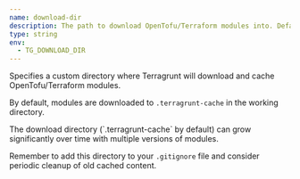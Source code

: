 ```yaml
---
name: download-dir
description: The path to download OpenTofu/Terraform modules into. Default is .terragrunt-cache in the working directory.
type: string
env:
  - TG_DOWNLOAD_DIR
---
```



Specifies a custom directory where Terragrunt will download and cache OpenTofu/Terraform modules.

By default, modules are downloaded to `.terragrunt-cache` in the working directory.

<Aside type="note">
The download directory (`.terragrunt-cache` by default) can grow significantly over time with multiple versions of modules.

Remember to add this directory to your `.gitignore` file and consider periodic cleanup of old cached content.
</Aside>
